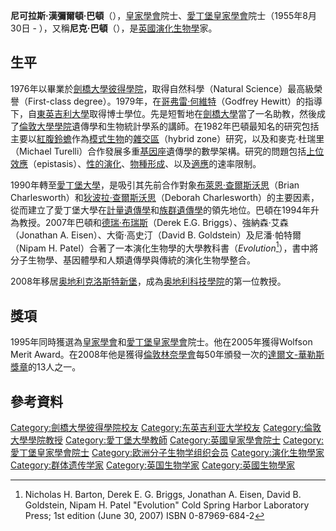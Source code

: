 {{Infobox scientist
|name              = 尼可拉斯·漢彌爾頓·巴頓<br>Nicholas Hamilton Barton
|birth_date        = {{birth date and age |1955|08|30}}
|nationality       = {{UK}}
|field             = [[演化生物學|演化生物學]]、[[理論生物學|理論生物學]]
|work_institutions = {{Plainlist|
* [[倫敦大學學院|倫敦大學學院]]
* [[愛丁堡大學|愛丁堡大學]]
* [[奥地利科技學院|奥地利科技學院]]}}
|alma_mater        = {{Plainlist|
* [[劍橋大學|劍橋大學]]（學士）
* [[東英吉利大學|東英吉利大學]] （博士）}}
|prizes            = {{Plainlist|
* [[林奈學會二百年獎章|林奈學會二百年獎章]]（1985年）
* [[皇家學會|皇家學會]]會員（1994年）
* [[愛丁堡皇家學會|愛丁堡皇家學會]]會員（1994年）
* [[達爾文獎章|達爾文獎章]] （2006年）
* [[達爾文-華勒斯獎章|達爾文-華勒斯獎章]] （2008年）}}
|website = [http://www.ed.ac.uk/biology/people/profile/nbarton]
}}
'''尼可拉斯·漢彌爾頓·巴頓'''（{{lang-en|Nicholas Hamilton Barton}}），[[皇家學會|皇家學會]]院士、[[愛丁堡皇家學會|愛丁堡皇家學會]]院士（1955年8月30日 - ），又稱'''尼克·巴頓'''（{{lang-en|Nick Barton}}），是[[英國|英國]][[演化生物學|演化生物學]]家。

==生平==
1976年以畢業於[[劍橋大學彼得學院|劍橋大學彼得學院]]，取得自然科學（Natural Science）最高級榮譽（First-class degree）。1979年，在[[哥弗雷·何維特|哥弗雷·何維特]]（Godfrey Hewitt）的指導下，自[[東英吉利大學|東英吉利大學]]取得博士學位。先是短暫地在[[劍橋大學|劍橋大學]]當了一名助教，然後成了[[倫敦大學學院|倫敦大學學院]]遺傳學和生物統計學系的講師。在1982年巴頓最知名的研究包括主要以[[紅腹鈴蟾|紅腹鈴蟾]]作為[[模式生物|模式生物]]的[[雜交區|雜交區]]（hybrid zone）研究，以及和麥克·杜瑞里（Michael Turelli）合作發展多重[[基因座|基因座]]遺傳學的數學架構。研究的問題包括[[上位效應|上位效應]]（epistasis）、[[性的演化|性的演化]]、[[物種形成|物種形成]]、以及[[適應|適應]]的速率限制。

1990年轉至[[愛丁堡大學|愛丁堡大學]]，是吸引其先前合作對象[[布萊恩·查爾斯沃思|布萊恩·查爾斯沃思]]（Brian Charlesworth）和[[狄波拉·查爾斯沃思|狄波拉·查爾斯沃思]]（Deborah Charlesworth）的主要因素，從而建立了愛丁堡大學在[[計量遺傳學|計量遺傳學]]和[[族群遺傳學|族群遺傳學]]的領先地位。巴頓在1994年升為教授。2007年巴頓和[[德瑞·布瑞斯|德瑞·布瑞斯]]（Derek E.G. Briggs）、強納森·艾森（Jonathan A. Eisen）、大衛·高史汀（David B. Goldstein）及尼潘·帕特爾（Nipam H. Patel）合著了一本演化生物學的大學教科書（''Evolution''<ref name=textbookevolution>Nicholas H. Barton, Derek E. G. Briggs, Jonathan A. Eisen, David B. Goldstein, Nipam H. Patel "Evolution" Cold Spring Harbor Laboratory Press; 1st edition (June 30, 2007) ISBN 0-87969-684-2</ref>），書中將分子生物學、基因體學和人類遺傳學與傳統的演化生物學整合。

2008年移居[[奥地利|奥地利]][[克洛斯特新堡|克洛斯特新堡]]，成為[[奥地利科技學院|奥地利科技學院]]的第一位教授。

==獎項==
1995年同時獲選為[[皇家學會|皇家學會]]和[[愛丁堡皇家學會|愛丁堡皇家學會]]院士。他在2005年獲得Wolfson Merit Award。在2008年他是獲得[[倫敦林奈學會|倫敦林奈學會]]每50年頒發一次的[[達爾文-華勒斯獎章|達爾文-華勒斯獎章]]的13人之一。

==參考資料==
{{Reflist}}

{{Authority control}}
{{DEFAULTSORT:Barton, Nick}}
[[Category:劍橋大學彼得學院校友|Category:劍橋大學彼得學院校友]]
[[Category:东英吉利亚大学校友|Category:东英吉利亚大学校友]]
[[Category:倫敦大學學院教授|Category:倫敦大學學院教授]]
[[Category:愛丁堡大學教師|Category:愛丁堡大學教師]]
[[Category:英國皇家學會院士|Category:英國皇家學會院士]]
[[Category:愛丁堡皇家學會院士|Category:愛丁堡皇家學會院士]]
[[Category:欧洲分子生物学组织会员|Category:欧洲分子生物学组织会员]]
[[Category:演化生物學家|Category:演化生物學家]]
[[Category:群体遗传学家|Category:群体遗传学家]]
[[Category:英国生物学家|Category:英国生物学家]]
[[Category:英國生物學家|Category:英國生物學家]]